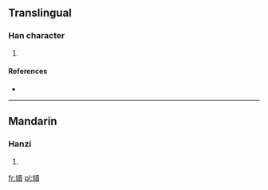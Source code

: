 ==Translingual==

===Han character===
{{Han char|rn=38|rad=女|as=11|sn=14|four=|canj=女手一金 (VQMC)}}

# {{defn|Han|sort=女11}}

====References====
* {{Han ref|kx=0270.090|dkj=06664|dj=0538.050|hdz=21074.170|uh=5AE7|ud=23271}}

----

==Mandarin==

===Hanzi===
{{cmn-hanzi|pin=[[cè]] ([[ce4]])|wg=ts'e<sup>4</sup>}}

# {{defn|Mandarin|sort=女11}}

[[fr:嫧]]
[[pl:嫧]]